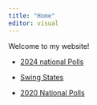 ```yaml
---
title: "Home"
editor: visual
---
```


Welcome to my website!

-   [2024 national Polls](https://jamesstats.github.io/projectx/US2024.html "2024 National Polls")

```{=html}
<!-- -->
```
-   [Swing States](https://jamesstats.github.io/projectx/mipawi.html "Swing States")

-   [2020 National Polls](https://jamesstats.github.io/projectx/prestwozero.html "2020 National Polls")
